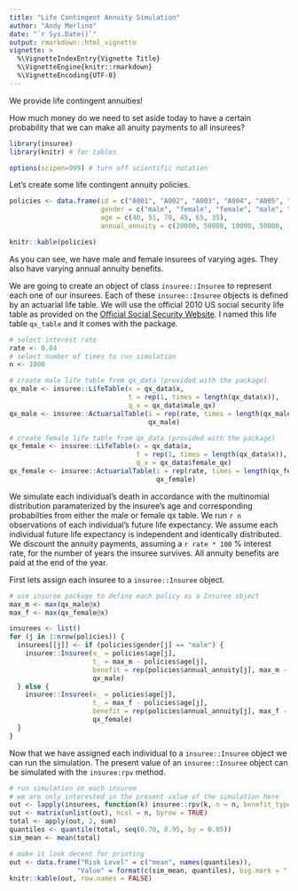```yaml
---
title: "Life Contingent Annuity Simulation"
author: "Andy Merlino"
date: "`r Sys.Date()`"
output: rmarkdown::html_vignette
vignette: >
  %\VignetteIndexEntry{Vignette Title}
  %\VignetteEngine{knitr::rmarkdown}
  %\VignetteEncoding{UTF-8}
---
```


We provide life contingent annuities!

How much money do we need to set aside today to have a certain probability that we can make all anuity payments to all insurees?

```r
library(insuree)
library(knitr) # for tables

options(scipen=999) # turn off scientific notation
```

Let's create some life contingent annuity policies.

```r
policies <- data.frame(id = c("A001", "A002", "A003", "A004", "A005", "A006"),
                       gender = c("male", "female", "female", "male", "male", "female"),
                       age = c(40, 51, 70, 45, 65, 35),
                       annual_annuity = c(20000, 50000, 10000, 50000, 100000, 200000))

knitr::kable(policies)
```

As you can see, we have male and female insurees of varying ages.  They also have varying annual annuity benefits.

We are going to create an object of class `insuree::Insuree` to represent each one of our insurees.  Each of these `insuree::Insuree` objects is defined by an actuarial life table.  We will use the official 2010 US social security life table as provided on the [Official Social Security Website](http://www.ssa.gov/oact/STATS/table4c6.html).  I named this life table `qx_table` and it comes with the package.

```r
# select interest rate
rate <- 0.04
# select number of times to run simulation
n <- 1000

# create male life table from qx_data (provided with the package)
qx_male <- insuree::LifeTable(x = qx_data$x,
                              t = rep(1, times = length(qx_data$x)),
                              q_x = qx_data$male_qx)
qx_male <- insuree::ActuarialTable(i = rep(rate, times = length(qx_male@x)),
                                   qx_male)

# create female life table from qx_data (provided with the package)
qx_female <- insuree::LifeTable(x = qx_data$x,
                                t = rep(1, times = length(qx_data$x)),
                                q_x = qx_data$female_qx)
qx_female <- insuree::ActuarialTable(i = rep(rate, times = length(qx_female@x)), 
                                     qx_female)
```

We simulate each individual's death in accordance with the multinomial distribution paramaterized by the insuree's age and corresponding probabilties from either the male or female qx table.  We run `r n` observations of each individual's future life expectancy.  We assume each individual future life expectancy is independent and identically distributed.  We discount the annuity payments, assuming a `r rate * 100` % interest rate, for the number of years the insuree survives.  All annuity benefits are paid at the end of the year.

First lets assign each insuree to a `insuree::Insuree` object.

```r
# use insuree package to define each policy as a Insuree object
max_m <- max(qx_male@x)
max_f <- max(qx_female@x)

insurees <- list()
for (j in 1:nrow(policies)) {
  insurees[[j]] <- if (policies$gender[j] == "male") {
    insuree::Insuree(x_ = policies$age[j], 
                     t_ = max_m - policies$age[j],
                     benefit = rep(policies$annual_annuity[j], max_m - policies$age[j]), 
                     qx_male)
  } else {
    insuree::Insuree(x_ = policies$age[j], 
                     t_ = max_f - policies$age[j],
                     benefit = rep(policies$annual_annuity[j], max_f - policies$age[j]), 
                     qx_female)
  }
}
```

Now that we have assigned each individual to a `insuree::Insuree` object we can run the simulation.  The present value of an `insuree::Insuree` object can be simulated with the `insuree:rpv` method. 

```r
# run simulation on each insuree
# we are only interested in the present value of the simulation here
out <- lapply(insurees, function(k) insuree::rpv(k, n = n, benefit_type = "annuity")$pv)
out <- matrix(unlist(out), ncol = n, byrow = TRUE)
total <- apply(out, 2, sum)
quantiles <- quantile(total, seq(0.70, 0.95, by = 0.05))
sim_mean <- mean(total)

# make it look decent for printing
out <- data.frame("Risk Level" = c("mean", names(quantiles)),
                 "Value" = format(c(sim_mean, quantiles), big.mark = ","))
knitr::kable(out, row.names = FALSE)
```